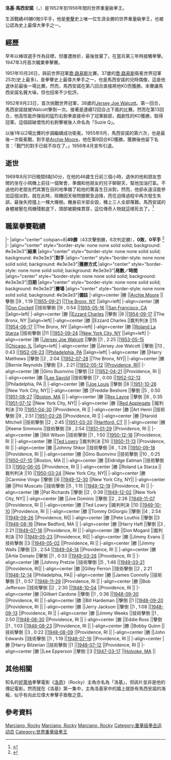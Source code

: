 {{noteTA
|T=zh-hans:洛奇·马西阿诺;zh-hk:洛奇·馬西安諾;zh-hant:洛基·馬西安諾;
|G1=Movie
|G2=Show
|1=zh-hans:洛奇;zh-hk:洛奇;zh-tw:洛基;
|2=zh-hans:马西阿诺;zh-hant:馬西安諾;
}}
{{Infobox_Boxer
|name = 洛基·馬西安諾<br>Rocky Marciano
|nationality = United States
|realname = 羅克·弗朗西斯·馬西安諾<br>Rocco Francis Marchegiano
|image = 
|nickname = The Brockton Blockbuster<br />The Rock from Brockton
|weight = [[重量級|重量級]]
|nationality={{USA}}
|birth_date = {{birth date|1923|9|1|mf=y}}
|birth_place = {{USA}}[[馬薩諸塞州|馬薩諸塞州]][[布羅克頓|布羅克頓]]
|death_date = {{death date and age|1969|8|31|1923|9|1|mf=y}}
|death_place ={{USA}}[[愛荷華州|愛荷華州]][[得梅因|得梅因]]
|style = [[正架站位|正架站位]] 
|total = 49
|wins = 49
|KO = 43
|losses = 0
|draws = 0
|no contests = 0
}}
'''洛基·馬西安諾'''（{{lang-en|Rocky Marciano}}，{{bd|1923年|9月1日|1969年|8月31日|catIdx=Marciano, Rocky}}）是1952年到1956年間的世界重量級拳王。

生涯戰績49勝0敗0平手，他是[[拳擊|拳擊]]史上唯一位生涯全勝的世界重量級拳王，也被公認為史上最偉大拳手之一。

== 經歷 ==
早年以棒球選手作為目標，但屢遭挫折，最後放棄了。在當兵第三年時接觸拳擊。1947年3月首次職業拳擊賽。

1951年10月26日，與前世界冠軍[[喬·路易斯|喬·路易斯]]比賽。37歲的[[喬·路易斯|喬·路易斯]]衛冕世界冠軍25次(史上最多)，是拳擊史上最偉大拳手之一，也是馬西安諾的兒時偶像，這是他退休前最後一場比賽。然而，馬西安諾在第八回合直接將他KO而獲勝。本賽讓馬西安諾名聲大噪，但也招來不少批評。

1952年9月23日，首次挑戰世界冠軍，38歲的[[Jersey_Joe_Walcott|Jersey Joe Walcott]]。第一回合，馬西安諾就被Walcott擊倒一次。接著是連續12回合占下風的比賽。然而在第13回合，他高性能炸彈般的猛烈右鉤拳直接命中了冠軍臉部，戲劇性的KO獲勝，取得冠軍。這個超破壞性的右鉤擊被後人命名為「Suzie Q」。

以後1年以2場比賽的步調繼續成功衛冕。1955年9月，馬西安諾的第六次，也是最後一次衛冕戰，對手是[[Archie_Moore|Archie Moore]]，他在第9回合KO獲勝。獲勝後他留下名言：「戰鬥的對手已經不存在了。」1956年4月宣布引退。

== 逝世 ==
1969年8月31日晚間8點50分，在他的46歲生日前三個小時，退休的他和朋友悠閒的坐在小飛機上前往一個聚會，準備和他朋友的兒子聊聊天，幫他加油打氣。不過他的老朋友們其實在目的地準備了給他的驚喜生日派對。然而，他卻永遠沒能參加這個派對。就在此時，飛機因天候問題緊急迫降，而在迫降過程中再次發生失誤，最後失控撞上一棵大橡樹。機身前半部全毀，機上三人全部罹難。馬西安諾的身體被壓在飛機殘骸底下，頭部被鋼條貫穿，這位傳奇人物就這樣死去了。<ref>{{Cite web |url=http://www.check-six.com/Crash_Sites/MarcianoCessna.htm |title=存档副本 |accessdate=2008-08-10 |archive-date=2015-02-26 |archive-url=https://web.archive.org/web/20150226222016/http://www.check-six.com/Crash_Sites/MarcianoCessna.htm |dead-url=no }}</ref>

== 職業拳賽戰績 ==
{{start box}}
|-
|align="center" colspan=8|'''49勝'''（43次擊倒勝，6次判定勝），'''0敗'''，'''0平手''' <ref>{{Cite web |url=http://www.boxrec.com/list_bouts.php?human_id=9032&cat=boxer |title=Marcianos stats at BoxRec.com |access-date=2008-08-10 |archive-date=2015-02-03 |archive-url=https://web.archive.org/web/20150203115500/http://boxrec.com/list_bouts.php?human_id=9032&cat=boxer |dead-url=no }}</ref>
|-
|align="center" style="border-style: none none solid solid; background: #e3e3e3"|'''結果'''
|align="center" style="border-style: none none solid solid; background: #e3e3e3"|'''對手'''
|align="center" style="border-style: none none solid solid; background: #e3e3e3"|'''獲勝方式'''
|align="center" style="border-style: none none solid solid; background: #e3e3e3"|'''局數／時間'''
|align="center" style="border-style: none none solid solid; background: #e3e3e3"|'''日期'''
|align="center" style="border-style: none none solid solid; background: #e3e3e3"|'''賽場'''
|align="center" style="border-style: none none solid solid; background: #e3e3e3"|'''備註'''
|-align=center
|{{yes2}}勝 ||[[Archie_Moore|Archie Moore]] ||擊倒 ||9 {{small|(15)}}, 1:19 ||[[1955-09-21|1955-09-21]] ||[[The_Bronx|The Bronx, NY]] ||align=left|{{small|生涯最後一場比賽。}}
|-align=center
|{{yes2}}勝 ||[[Don_Cockell|Don Cockell]] ||技術擊倒 ||9 {{small|(15)}}, 0:54 ||[[1955-05-16|1955-05-16]] ||[[San_Francisco,_California|San Francisco, CA]] ||align=left|{{small|衛冕世界重量級王座。}}
|-align=center
|{{yes2}}勝 ||[[Ezzard_Charles|Ezzard Charles]] ||擊倒 ||8 {{small|(15)}} ||[[1954-09-17|1954-09-17]] ||The Bronx, NY ||align=left|{{small|衛冕世界重量級王座。}}
|-align=center
|{{yes2}}勝 ||Ezzard Charles ||裁判判決 {{small|（一致通過）}} ||15 ||[[1954-06-17|1954-06-17]] ||The Bronx, NY ||align=left|{{small|衛冕世界重量級王座。}}
|-align=center
|{{yes2}}勝 ||[[Roland_La_Starza|Roland La Starza]] ||技術擊倒 ||11 {{small|(15)}} ||[[1953-09-24|1953-09-24]] ||[[New_York_City|New York City, NY]] ||align=left|{{small|衛冕世界重量級王座。}}
|-align=center
|{{yes2}}勝 ||[[Jersey_Joe_Walcott|Jersey Joe Walcott]] ||擊倒 ||1 {{small|(15)}}, 2:25 ||[[1953-05-15|1953-05-15]] ||[[Chicago|Chicago, IL]] ||align=left|{{small|衛冕世界重量級王座。}}
|-align=center
|{{yes2}}勝 ||Jersey Joe Walcott ||擊倒 ||13 {{small|(15)}}, 0:43 ||[[1952-09-23|1952-09-23]] ||[[Philadelphia,_Pennsylvania|Philadelphia, PA]] ||align=left|{{small|贏得世界重量級王座。}}
|-align=center
|{{yes2}}勝 ||Harry Matthews ||擊倒 ||2 {{small|(10)}}, 2:04 ||[[1952-07-28|1952-07-28]] ||The Bronx, NY||
|-align=center
|{{yes2}}勝 ||Bernie Reynolds ||擊倒 ||3 {{small|(10)}}, 2:21 ||[[1952-05-12|1952-05-12]] ||[[Providence,_Rhode_Island|Providence, RI]]||
|-align=center
|{{yes2}}勝 ||Gino Buonvino ||擊倒 ||2 {{small|(10)}} ||[[1952-04-21|1952-04-21]] ||Providence, RI ||
|-align=center
|{{yes2}}勝 ||[[Lee_Savold|Lee Savold]] ||技術擊倒 ||7 {{small|(10)}}, 0:00 ||[[1952-02-13|1952-02-13]] ||Philadelphia, PA ||
|-align=center
|{{yes2}}勝 ||[[Joe_Louis|Joe Louis]] ||擊倒 ||8 {{small|(10)}} ||[[1951-10-26|1951-10-26]] ||New York City, NY||
|-align=center
|{{yes2}}勝 ||Freddie Beshore ||擊倒 ||5 {{small|(10)}}, 0:50 ||[[1951-08-27|1951-08-27]] ||[[Boston,_Massachusetts|Boston, MA]] ||
|-align=center
|{{yes2}}勝 ||[[Rex_Layne|Rex Layne]] ||擊倒 ||6 {{small|(10)}}, 0:35 ||[[1951-07-12|1951-07-12]] ||New York City, NY||
|-align=center
|{{yes2}}勝 ||[[Red_Applegate|Red Applegate]] ||裁判判決 {{small|（一致通過）}} ||10 ||[[1951-04-30|1951-04-30]] ||Providence, RI ||
|-align=center
|{{yes2}}勝 ||Art Henri ||技術擊倒 ||9 {{small|(10)}}, 2:51 ||[[1951-03-26|1951-03-26]] ||Providence, RI ||
|-align=center
|{{yes2}}勝 ||Harold Mitchell ||技術擊倒 ||2 {{small|(10)}}, 2:45 ||[[1951-03-20|1951-03-20]] ||[[Hartford,_Connecticut|Hartford, CT]] ||
|-align=center
|{{yes2}}勝 ||Keene Simmons ||技術擊倒 ||8 {{small|(10)}}, 2:54 ||[[1951-01-29|1951-01-29]] ||Providence, RI ||
|-align=center
|{{yes2}}勝 ||Bill Wilson ||技術擊倒 ||1 {{small|(10)}}, 1:50 ||[[1950-12-18|1950-12-18]] ||Providence, RI ||
|-align=center
|{{yes2}}勝 ||[[Ted_Lowry|Ted Lowry]] ||裁判判決 {{small|（一致通過）}} ||10 ||[[1950-11-13|1950-11-13]] ||Providence, RI ||
|-align=center
|{{yes2}}勝 ||Johnny Shkor ||技術擊倒 ||6 {{small|(10)}}, 1:28 ||[[1950-09-18|1950-09-18]] ||Providence, RI ||
|-align=center
|{{yes2}}勝 ||Gino Buonvino ||技術擊倒 ||10 {{small|(10)}}, 0:25 ||[[1950-07-10|1950-07-10]] ||Boston, MA ||
|-align=center
|{{yes2}}勝 ||Eldridge Eatman ||技術擊倒 ||3 {{small|(10)}} ||[[1950-06-05|1950-06-05]] ||Providence, RI ||
|-align=center
|{{yes2}}勝 ||Roland La Starza ||裁判判決 {{small|（多數）}}||10 ||[[1950-03-24|1950-03-24]] ||New York City, NY||
|-align=center
|{{yes2}}勝 ||Carmine Vingo ||擊倒 ||6 {{small|(10)}} ||[[1949-12-30|1949-12-30]] ||New York City, NY||
|-align=center
|{{yes2}}勝 ||Phil Muscato ||技術擊倒 ||5 {{small|(10)}}, 1:15 ||[[1949-12-19|1949-12-19]] ||Providence, RI ||
|-align=center
|{{yes2}}勝 ||Pat Richards ||擊倒 ||2 {{small|(10)}}, 0:39 ||[[1949-12-02|1949-12-02]] ||New York City, NY||
|-align=center
|{{yes2}}勝 ||Joe Dominic ||擊倒 ||2 {{small|(10)}}, 2:26 ||[[1949-11-07|1949-11-07]] ||Providence, RI ||
|-align=center
|{{yes2}}勝 ||Ted Lowry ||裁判判決 {{small|（一致通過）}}||10 ||[[1949-10-10|1949-10-10]] ||Providence, RI ||
|-align=center
|{{yes2}}勝 ||Tommy DiGiorgio ||擊倒 ||4 {{small|(10)}}, 2:54 ||[[1949-09-26|1949-09-26]] ||Providence, RI||
|-align=center
|{{yes2}}勝 ||Pete Louthis ||擊倒 ||3 {{small|(10)}} ||[[1949-08-16|1949-08-16]] ||New Bedford, MA ||
|-align=center
|{{yes2}}勝 ||Harry Haft ||擊倒 ||3 {{small|(10)}}, 2:21 ||[[1949-07-18|1949-07-18]] ||Providence, RI ||
|-align=center
|{{yes2}}勝 ||Don Mogard ||裁判判決 {{small|（一致通過）}}||10 ||[[1949-05-23|1949-05-23]] ||Providence, RI||
|-align=center
|{{yes2}}勝 ||Jimmy Evans ||技術擊倒 ||3 {{small|(10)}} ||[[1949-05-02|1949-05-02]] ||Providence, RI ||
|-align=center
|{{yes2}}勝 ||Jimmy Walls ||擊倒 ||3 {{small|(10)}}, 2:54 ||[[1949-04-14|1949-04-14]] ||Providence, RI ||
|-align=center
|{{yes2}}勝 ||Artie Donato ||擊倒 ||1 {{small|(10)}}, 0:33 ||[[1949-03-28|1949-03-28]] ||Providence, RI ||
|-align=center
|{{yes2}}勝 ||Johnny Pretzie ||技術擊倒 ||5 {{small|(10)}}, 1:46 ||[[1949-03-21|1949-03-21]] ||Providence, RI||
|-align=center
|{{yes2}}勝 ||Gilley Ferron ||技術擊倒 ||2 {{small|(6)}}, 2:21 ||[[1948-12-14|1948-12-14]] ||Philadelphia, PA||
|-align=center
|{{yes2}}勝 ||James Connolly ||技術擊倒 ||1 {{small|(8)}}, 0:57 ||[[1948-11-29|1948-11-29]] ||Providence, RI ||
|-align=center
|{{yes2}}勝 ||Bob Jefferson ||技術擊倒 ||2 {{small|(6)}}, 2:30 ||[[1948-10-04|1948-10-04]] ||Providence, RI ||
|-align=center
|{{yes2}}勝 ||Gilbert Cardone ||擊倒 ||1 {{small|(4)}}, 0:36 ||[[1948-09-30|1948-09-30]] ||Providence, RI ||
|-align=center
|{{yes2}}勝 ||Bill Hardeman ||擊倒 ||1 {{small|(6)}} ||[[1948-09-20|1948-09-20]] ||Providence, RI ||
|-align=center
|{{yes2}}勝 ||Jerry Jackson ||擊倒 ||1 {{small|(6)}}, 1:08 ||[[1948-09-13|1948-09-13]] ||Providence, RI ||
|-align=center
|{{yes2}}勝 ||Jimmy Weeks ||技術擊倒 ||1 {{small|(6)}}, 2:50 ||[[1948-08-30|1948-08-30]] ||Providence, RI ||
|-align=center
|{{yes2}}勝 ||Eddie Ross ||擊倒 ||1 {{small|(6)}}, 1:03 ||[[1948-08-23|1948-08-23]] ||Providence, RI ||
|-align=center
|{{yes2}}勝 ||Bobby Quinn ||技術擊倒 ||3 {{small|(4)}}, 0:22 ||[[1948-08-09|1948-08-09]] ||Providence, RI ||
|-align=center
|{{yes2}}勝 ||John Edwards ||技術擊倒 ||1 {{small|(4)}}, 1:19 ||[[1948-07-19|1948-07-19]] ||Providence, RI ||
|-align=center
|{{yes2}}勝 ||Harry Bilzerian ||技術擊倒 ||1 {{small|(4)}} ||[[1948-07-12|1948-07-12]] ||Providence, RI ||
|-align=center
|{{yes2}}勝 ||Lee Epperson ||擊倒 ||3 {{small|(4)}} ||[[1947-03-17|1947-03-17]] ||[[Holyoke,_Massachusetts|Holyoke, MA]] ||
{{end box}}

== 其他相關 ==
知名的[[好萊塢|好萊塢]]拳擊電影《[[洛奇|洛奇]]》（Rocky）主角亦名為「洛基」，但該片並非是他的傳記電影。然而就在《洛基》第一集中，主角洛基家中的牆上就掛有馬西安諾的海報，似乎有向此位偉大拳擊手致敬之意。

== 參考資料 ==
{{reflist}}

{{Authority control}}
[[Category:美國拳擊運動員|Marciano, Rocky]]
[[Category:義大利裔美國人|Marciano, Rocky]]
[[Category:美國空難身亡者|Marciano, Rocky]]
[[Category:重量级拳击运动员|Category:重量级拳击运动员]]
[[Category:世界重量级拳王|Category:世界重量级拳王]]